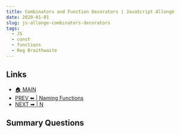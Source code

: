 ```yaml
---
title: Combinators and Function Decorators | JavaScript Allongé
date: 2020-01-01
slug: js-allonge-combinators-decorators
tags:
  - JS
  - const 
  - functions 
  - Reg Braithwaite
---
```


 

## Links 
- [🏠 MAIN](/js-allonge-main) 
- [PREV ⬅ | Naming Functions ](/js-allonge-naming-functions )
- [NEXT ➡ | N ](/js-allonge-combinators-decorators)

## Summary Questions  